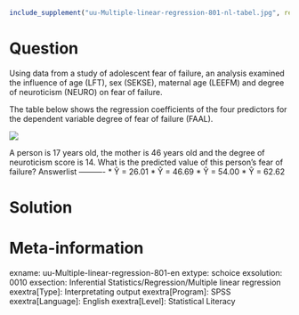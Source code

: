 ```r
include_supplement("uu-Multiple-linear-regression-801-nl-tabel.jpg", recursive = TRUE)
```

Question
========
  
Using data from a study of adolescent fear of failure, an analysis examined the influence of age (LFT), sex (SEKSE), maternal age (LEEFM) and degree of neuroticism (NEURO) on fear of failure.

The table below shows the regression coefficients of the four predictors for the dependent variable degree of fear of failure (FAAL).


![](uu-Multiple-linear-regression-801-nl-tabel.jpg)

A person is 17 years old, the mother is 46 years old and the degree of neuroticism score is 14. What is the predicted value of this person's fear of failure? 
Answerlist
----------
* Ŷ = 26.01
* Ŷ = 46.69
* Ŷ = 54.00
* Ŷ = 62.62


Solution
========

Meta-information
================
exname: uu-Multiple-linear-regression-801-en
extype: schoice
exsolution: 0010
exsection: Inferential Statistics/Regression/Multiple linear regression
exextra[Type]: Interpretating output
exextra[Program]: SPSS
exextra[Language]: English
exextra[Level]: Statistical Literacy
